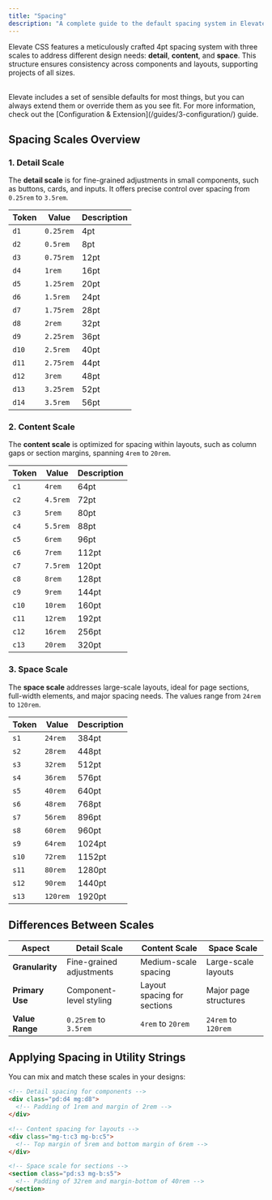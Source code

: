 ```yaml
---
title: "Spacing"
description: "A complete guide to the default spacing system in Elevate CSS, including detail, content, and space scales."
---
```


Elevate CSS features a meticulously crafted 4pt spacing system with three scales to address different design needs: **detail**, **content**, and **space**. This structure ensures consistency across components and layouts, supporting projects of all sizes.


<br/>

<Aside title="You've Gotta Start Somewhere, Right?">
Elevate includes a set of sensible defaults for most things, but you can always extend them or override them as you see fit. For more information, check out the [Configuration & Extension](/guides/3-configuration/) guide.
</Aside>

## Spacing Scales Overview  

### 1. Detail Scale

The **detail scale** is for fine-grained adjustments in small components, such as buttons, cards, and inputs. It offers precise control over spacing from `0.25rem` to `3.5rem`.

| **Token** | **Value** | **Description**       |
|-----------|-----------|-----------------------|
| `d1`      | `0.25rem` | 4pt  |
| `d2`      | `0.5rem`  | 8pt                   |
| `d3`      | `0.75rem` | 12pt                  |
| `d4`      | `1rem`    | 16pt                  |
| `d5`      | `1.25rem` | 20pt                  |
| `d6`      | `1.5rem`  | 24pt                  |
| `d7`      | `1.75rem` | 28pt                  |
| `d8`      | `2rem`    | 32pt                  |
| `d9`      | `2.25rem` | 36pt                  |
| `d10`     | `2.5rem`  | 40pt                  |
| `d11`     | `2.75rem` | 44pt                  |
| `d12`     | `3rem`    | 48pt                  |
| `d13`     | `3.25rem` | 52pt                  |
| `d14`     | `3.5rem`  | 56pt                  |

### 2. Content Scale

The **content scale** is optimized for spacing within layouts, such as column gaps or section margins, spanning `4rem` to `20rem`.

| **Token** | **Value** | **Description**       |
|-----------|-----------|-----------------------|
| `c1`      | `4rem`    | 64pt                  |
| `c2`      | `4.5rem`  | 72pt                  |
| `c3`      | `5rem`    | 80pt                  |
| `c4`      | `5.5rem`  | 88pt                  |
| `c5`      | `6rem`    | 96pt                  |
| `c6`      | `7rem`    | 112pt                 |
| `c7`      | `7.5rem`  | 120pt                 |
| `c8`      | `8rem`    | 128pt                 |
| `c9`      | `9rem`    | 144pt                 |
| `c10`     | `10rem`   | 160pt                 |
| `c11`     | `12rem`   | 192pt                 |
| `c12`     | `16rem`   | 256pt                 |
| `c13`     | `20rem`   | 320pt                 |

### 3. Space Scale

The **space scale** addresses large-scale layouts, ideal for page sections, full-width elements, and major spacing needs. The values range from `24rem` to `120rem`.

| **Token** | **Value**  | **Description**         |
|-----------|------------|-------------------------|
| `s1`      | `24rem`    | 384pt                   |
| `s2`      | `28rem`    | 448pt                   |
| `s3`      | `32rem`    | 512pt                   |
| `s4`      | `36rem`    | 576pt                   |
| `s5`      | `40rem`    | 640pt                   |
| `s6`      | `48rem`    | 768pt                   |
| `s7`      | `56rem`    | 896pt                   |
| `s8`      | `60rem`    | 960pt                   |
| `s9`      | `64rem`    | 1024pt                  |
| `s10`     | `72rem`    | 1152pt                  |
| `s11`     | `80rem`    | 1280pt                  |
| `s12`     | `90rem`    | 1440pt                  |
| `s13`     | `120rem`   | 1920pt                  |



## Differences Between Scales

| **Aspect**       | **Detail Scale**             | **Content Scale**            | **Space Scale**              |
|-------------------|------------------------------|------------------------------|------------------------------|
| **Granularity**   | Fine-grained adjustments     | Medium-scale spacing         | Large-scale layouts          |
| **Primary Use**   | Component-level styling      | Layout spacing for sections  | Major page structures        |
| **Value Range**   | `0.25rem` to `3.5rem`        | `4rem` to `20rem`            | `24rem` to `120rem`          |



## Applying Spacing in Utility Strings

You can mix and match these scales in your designs:

```html
<!-- Detail spacing for components -->
<div class="pd:d4 mg:d8">
  <!-- Padding of 1rem and margin of 2rem -->
</div>

<!-- Content spacing for layouts -->
<div class="mg-t:c3 mg-b:c5">
  <!-- Top margin of 5rem and bottom margin of 6rem -->
</div>

<!-- Space scale for sections -->
<section class="pd:s3 mg-b:s5">
  <!-- Padding of 32rem and margin-bottom of 40rem -->
</section>
```